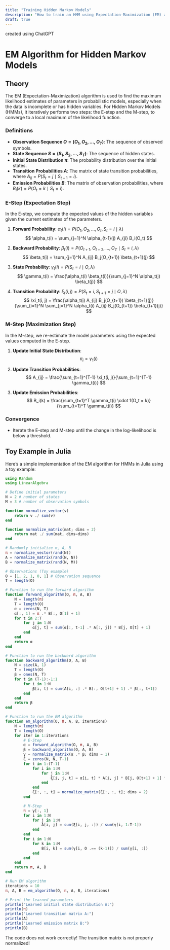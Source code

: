 ```yaml
---
title: "Training Hidden Markov Models"
description: "How to train an HMM using Expectation-Maximization (EM) and Gibbs sampling"
draft: true
---
```

created using ChatGPT

# EM Algorithm for Hidden Markov Models

## Theory

The EM (Expectation-Maximization) algorithm is used to find the maximum likelihood estimates of parameters in probabilistic models, especially when the data is incomplete or has hidden variables. For Hidden Markov Models (HMMs), it iteratively performs two steps: the E-step and the M-step, to converge to a local maximum of the likelihood function.

### Definitions

- **Observation Sequence $O = (O_1, O_2, \ldots, O_T)$**: The sequence of observed symbols.
- **State Sequence $S = (S_1, S_2, \ldots, S_T)$**: The sequence of hidden states.
- **Initial State Distribution $\pi$**: The probability distribution over the initial states.
- **Transition Probabilities $A$**: The matrix of state transition probabilities, where $A_{ij} = P(S_t = j \mid S_{t-1} = i)$.
- **Emission Probabilities $B$**: The matrix of observation probabilities, where $B_i(k) = P(O_t = k \mid S_t = i)$.

### E-Step (Expectation Step)

In the E-step, we compute the expected values of the hidden variables given the current estimates of the parameters.

1. **Forward Probability**: $\alpha_t(i) = P(O_1, O_2, \ldots, O_t, S_t = i \mid \lambda)$
   $$
   \alpha_t(i) = \sum_{j=1}^N \alpha_{t-1}(j) A_{ji} B_i(O_t)
   $$

2. **Backward Probability**: $\beta_t(i) = P(O_{t+1}, O_{t+2}, \ldots, O_T \mid S_t = i, \lambda)$
   $$
   \beta_t(i) = \sum_{j=1}^N A_{ij} B_j(O_{t+1}) \beta_{t+1}(j)
   $$

3. **State Probability**: $\gamma_t(i) = P(S_t = i \mid O, \lambda)$
   $$
   \gamma_t(i) = \frac{\alpha_t(i) \beta_t(i)}{\sum_{j=1}^N \alpha_t(j) \beta_t(j)}
   $$

4. **Transition Probability**: $\xi_t(i, j) = P(S_t = i, S_{t+1} = j \mid O, \lambda)$
   $$
   \xi_t(i, j) = \frac{\alpha_t(i) A_{ij} B_j(O_{t+1}) \beta_{t+1}(j)}{\sum_{i=1}^N \sum_{j=1}^N \alpha_t(i) A_{ij} B_j(O_{t+1}) \beta_{t+1}(j)}
   $$

### M-Step (Maximization Step)

In the M-step, we re-estimate the model parameters using the expected values computed in the E-step.

1. **Update Initial State Distribution**:
   $$
   \pi_i = \gamma_1(i)
   $$

2. **Update Transition Probabilities**:
   $$
   A_{ij} = \frac{\sum_{t=1}^{T-1} \xi_t(i, j)}{\sum_{t=1}^{T-1} \gamma_t(i)}
   $$

3. **Update Emission Probabilities**:
   $$
   B_i(k) = \frac{\sum_{t=1}^T \gamma_t(i) \cdot 1(O_t = k)}{\sum_{t=1}^T \gamma_t(i)}
   $$

### Convergence

- Iterate the E-step and M-step until the change in the log-likelihood is below a threshold.

## Toy Example in Julia

Here’s a simple implementation of the EM algorithm for HMMs in Julia using a toy example:

```julia
using Random
using LinearAlgebra

# Define initial parameters
N = 2 # number of states
M = 3 # number of observation symbols

function normalize_vector(v)
    return v ./ sum(v)
end

function normalize_matrix(mat; dims = 2)
    return mat ./ sum(mat, dims=dims)
end

# Randomly initialize π, A, B
π = normalize_vector(rand(N))
A = normalize_matrix(rand(N, N))
B = normalize_matrix(rand(N, M))

# Observations (Toy example)
O = [1, 2, 1, 0, 1] # Observation sequence
T = length(O)

# Function to run the forward algorithm
function forward_algorithm(O, π, A, B)
    N = length(π)
    T = length(O)
    α = zeros(N, T)
    α[:, 1] = π .* B[:, O[1] + 1]
    for t in 2:T
        for j in 1:N
            α[j, t] = sum(α[:, t-1] .* A[:, j]) * B[j, O[t] + 1]
        end
    end
    return α
end

# Function to run the backward algorithm
function backward_algorithm(O, A, B)
    N = size(A, 1)
    T = length(O)
    β = ones(N, T)
    for t in (T-1):-1:1
        for i in 1:N
            β[i, t] = sum(A[i, :] .* B[:, O[t+1] + 1] .* β[:, t+1])
        end
    end
    return β
end

# Function to run the EM algorithm
function em_algorithm(O, π, A, B, iterations)
    N = length(π)
    T = length(O)
    for iter in 1:iterations
        # E-Step
        α = forward_algorithm(O, π, A, B)
        β = backward_algorithm(O, A, B)
        γ = normalize_matrix(α .* β; dims = 1)
        ξ = zeros(N, N, T-1)
        for t in 1:(T-1)
            for i in 1:N
                for j in 1:N
                    ξ[i, j, t] = α[i, t] * A[i, j] * B[j, O[t+1] + 1] * β[j, t+1]
                end
            end
            ξ[:, :, t] = normalize_matrix(ξ[:, :, t]; dims = 2)
        end

        # M-Step
        π = γ[:, 1]
        for i in 1:N
            for j in 1:N
                A[i, j] = sum(ξ[i, j, :]) / sum(γ[i, 1:T-1])
            end
        end
        for i in 1:N
            for k in 1:M
                B[i, k] = sum(γ[i, O .== (k-1)]) / sum(γ[i, :])
            end
        end
    end
    return π, A, B
end

# Run EM algorithm
iterations = 10
π, A, B = em_algorithm(O, π, A, B, iterations)

# Print the learned parameters
println("Learned initial state distribution π:")
println(π)
println("Learned transition matrix A:")
println(A)
println("Learned emission matrix B:")
println(B)
```


The code does not work correctly! The transition matrix is not properly normalized!